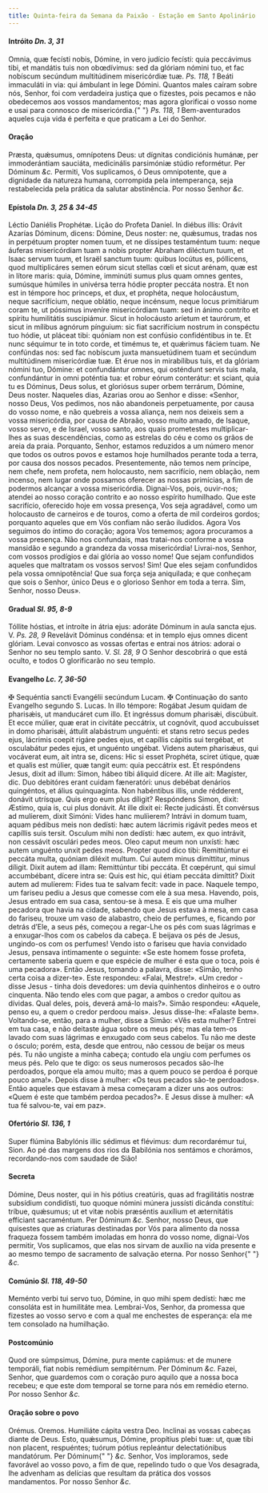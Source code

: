```yaml
---
title: Quinta-feira da Semana da Paixão - Estação em Santo Apolinário
---
```


<h4 class="text-center">
  Intróito <em>Dn. 3, 31</em>
</h4>
<div class="grid grid-cols-2 gap-5">
  <span class="text-justify">
    Omnia, quæ fecísti nobis, Dómine, in vero judício fecísti: quia peccávimus
    tibi, et mandátis tuis non obœdívimus: sed da glóriam nómini tuo, et fac
    nobíscum secúndum multitúdinem misericórdiæ tuæ. <em>Ps. 118, 1</em> Beáti
    immaculáti in via: qui ámbulant in lege Dómini.
  </span>
  <span class="text-justify">
    Quantos males caíram sobre nós, Senhor, foi com verdadeira justiça que o
    fizestes, pois pecamos e não obedecemos aos vossos mandamentos; mas agora
    glorificai o vosso nome e usai para connosco de misericórdia.{" "}
    <em>Ps. 118, 1</em> Bem-aventurados aqueles cuja vida é perfeita e que
    praticam a Lei do Senhor.
  </span>
</div>


#### Oração
<div class="grid grid-cols-2 gap-5">
  <span class="text-justify">
    Præsta, quǽsumus, omnípotens Deus: ut dígnitas condiciónis humánæ, per
    immoderántiam sauciáta, medicinális parsimóniæ stúdio reformétur. Per
    Dóminum <em>&c.</em>
  </span>
  <span class="text-justify">
    Permiti, Vos suplicamos, ó Deus omnipotente, que a dignidade da natureza
    humana, corrompida pela intemperança, seja restabelecida pela prática da
    salutar abstinência. Por nosso Senhor <em>&c.</em>
  </span>
</div>

<h4 class="text-center">
  Epístola <em>Dn. 3, 25 & 34-45</em>
</h4>
<div class="grid grid-cols-2 gap-5">
  <span class="text-justify">Léctio Daniélis Prophétæ.</span>
  <span class="text-justify">Lição do Profeta Daniel.</span>
  <span class="text-justify">
    In diébus illis: Orávit Azarías Dóminum, dicens: Dómine, Deus noster: ne,
    quǽsumus, tradas nos in perpétuum propter nomen tuum, et ne díssipes
    testaméntum tuum: neque áuferas misericórdiam tuam a nobis propter Abraham
    diléctum tuum, et Isaac servum tuum, et Israël sanctum tuum: quibus locútus
    es, póllicens, quod multiplicáres semen eórum sicut stellas cœli et sicut
    arénam, quæ est in lítore maris: quia, Dómine, imminúti sumus plus quam
    omnes gentes, sumúsque húmiles in univérsa terra hódie propter peccáta
    nostra. Et non est in témpore hoc princeps, et dux, et prophéta, neque
    holocáustum, neque sacrifícium, neque oblátio, neque incénsum, neque locus
    primitiárum coram te, ut póssimus inveníre misericórdiam tuam: sed in ánimo
    contríto et spíritu humilitátis suscipiámur. Sicut in holocáusto aríetum et
    taurórum, et sicut in mílibus agnórum pínguium: sic fiat sacrifícium nostrum
    in conspéctu tuo hódie, ut pláceat tibi: quóniam non est confúsio
    confidéntibus in te. Et nunc séquimur te in toto corde, et timémus te, et
    quǽrimus fáciem tuam. Ne confúndas nos: sed fac nobíscum juxta mansuetúdinem
    tuam et secúndum multitúdinem misericórdiæ tuæ. Et érue nos in mirabílibus
    tuis, et da glóriam nómini tuo, Dómine: et confundántur omnes, qui osténdunt
    servis tuis mala, confundántur in omni poténtia tua: et robur eórum
    conterátur: et sciant, quia tu es Dóminus, Deus solus, et gloriósus super
    orbem terrárum, Dómine, Deus noster.
  </span>
  <span class="text-justify">
    Naqueles dias, Azarias orou ao Senhor e disse: «Senhor, nosso Deus, Vos
    pedimos, nos não abandoneis perpetuamente, por causa do vosso nome, e não
    quebreis a vossa aliança, nem nos deixeis sem a vossa misericórdia, por
    causa de Abraão, vosso muito amado, de Isaque, vosso servo, e de Israel,
    vosso santo, aos quais prometestes multiplicar-lhes as suas descendências,
    como as estrelas do céu e como os grãos de areia da praia. Porquanto,
    Senhor, estamos reduzidos a um número menor que todos os outros povos e
    estamos hoje humilhados perante toda a terra, por causa dos nossos pecados.
    Presentemente, não temos nem príncipe, nem chefe, nem profeta, nem
    holocausto, nem sacrifício, nem oblação, nem incenso, nem lugar onde
    possamos oferecer as nossas primícias, a fim de podermos alcançar a vossa
    misericórdia. Dignai-Vos, pois, ouvir-nos; atendei ao nosso coração contrito
    e ao nosso espírito humilhado. Que este sacrifício, oferecido hoje em vossa
    presença, Vos seja agradável, como um holocausto de carneiros e de touros,
    como a oferta de mil cordeiros gordos; porquanto aqueles que em Vós confiam
    não serão iludidos. Agora Vos seguimos do íntimo do coração; agora Vos
    tememos; agora procuramos a vossa presença. Não nos confundais, mas
    tratai-nos conforme a vossa mansidão e segundo a grandeza da vossa
    misericórdia! Livrai-nos, Senhor, com vossos prodígios e dai glória ao vosso
    nome! Que sejam confundidos aqueles que maltratam os vossos servos! Sim! Que
    eles sejam confundidos pela vossa omnipotência! Que sua força seja
    aniquilada; e que conheçam que sois o Senhor, único Deus e o glorioso Senhor
    em toda a terra. Sim, Senhor, nosso Deus».
  </span>
</div>

<h4 class="text-center">
  Gradual <em>Sl. 95, 8-9</em>
</h4>
<div class="grid grid-cols-2 gap-5">
  <span class="text-justify">
    Tóllite hóstias, et introíte in átria ejus: adoráte Dóminum in aula sancta
    ejus. V. <em>Ps. 28, 9</em> Revelávit Dóminus condénsa: et in templo ejus
    omnes dicent glóriam.
  </span>
  <span class="text-justify">
    Levai convosco as vossas ofertas e entrai nos átrios: adorai o Senhor no seu
    templo santo. V. <em>Sl. 28, 9</em> O Senhor descobrirá o que está oculto, e
    todos O glorificarão no seu templo.
  </span>
</div>

<h4 class="text-center">
  Evangelho <em>Lc. 7, 36-50</em>
</h4>
<div class="grid grid-cols-2 gap-5">
  <span class="text-justify">
    <span class="text-red-500">&#10016;</span> Sequéntia sancti Evangélii
    secúndum Lucam.
  </span>
  <span class="text-justify">
    <span class="text-red-500">&#10016;</span> Continuação do santo Evangelho
    segundo S. Lucas.
  </span>
  <span class="text-justify">
    In illo témpore: Rogábat Jesum quidam de pharisǽis, ut manducáret cum illo.
    Et ingréssus domum pharisǽi, discúbuit. Et ecce múlier, quæ erat in civitáte
    peccátrix, ut cognóvit, quod accubuísset in domo pharisǽi, áttulit
    alabástrum unguénti: et stans retro secus pedes ejus, lácrimis coepit rigáre
    pedes ejus, et capíllis cápitis sui tergébat, et osculabátur pedes ejus, et
    unguénto ungébat. Videns autem pharisǽus, qui vocáverat eum, ait intra se,
    dicens: Hic si esset Prophéta, sciret útique, quæ et qualis est múlier, quæ
    tangit eum: quia peccátrix est. Et respóndens Jesus, dixit ad illum: Simon,
    hábeo tibi áliquid dícere. At ille ait: Magíster, dic. Duo debitóres erant
    cuidam fæneratóri: unus debébat denários quingéntos, et álius quinquagínta.
    Non habéntibus illis, unde rédderent, donávit utrísque. Quis ergo eum plus
    díligit? Respóndens Simon, dixit: Æstimo, quia is, cui plus donávit. At ille
    dixit ei: Recte judicásti. Et convérsus ad mulíerem, dixit Simóni: Vides
    hanc mulíierem? Intrávi in domum tuam, aquam pédibus meis non dedísti: hæc
    autem lácrimis rigávit pedes meos et capíllis suis tersit. Osculum mihi non
    dedísti: hæc autem, ex quo intrávit, non cessávit osculári pedes meos. Oleo
    caput meum non unxísti: hæc autem unguénto unxit pedes meos. Propter quod
    dico tibi: Remittúntur ei peccáta multa, quóniam diléxit multum. Cui autem
    minus dimíttitur, minus díligit. Dixit autem ad illam: Remittúntur tibi
    peccáta. Et cœpérunt, qui simul accumbébant, dícere intra se: Quis est hic,
    qui étiam peccáta dimíttit? Dixit autem ad mulíerem: Fides tua te salvam
    fecit: vade in pace.
  </span>
  <span class="text-justify">
    Naquele tempo, um fariseu pediu a Jesus que comesse com ele à sua mesa.
    Havendo, pois, Jesus entrado em sua casa, sentou-se à mesa. E eis que uma
    mulher pecadora que havia na cidade, sabendo que Jesus estava à mesa, em
    casa do fariseu, trouxe um vaso de alabastro, cheio de perfumes, e, ficando
    por detrás d’Ele, a seus pés, começou a regar-Lhe os pés com suas lágrimas e
    a enxugar-lhos com os cabelos da cabeça. E beijava os pés de Jesus,
    ungindo-os com os perfumes! Vendo isto o fariseu que havia convidado Jesus,
    pensava intimamente o seguinte: «Se este homem fosse profeta, certamente
    saberia quem e que espécie de mulher é esta que o toca, pois é uma
    pecadora». Então Jesus, tomando a palavra, disse: «Simão, tenho certa coisa
    a dizer-te». Este respondeu: «Falai, Mestre!». «Um credor - disse Jesus -
    tinha dois devedores: um devia quinhentos dinheiros e o outro cinquenta. Não
    tendo eles com que pagar, a ambos o credor quitou as dívidas. Qual deles,
    pois, deverá amá-lo mais?». Simão respondeu: «Aquele, penso eu, a quem o
    credor perdoou mais». Jesus disse-lhe: «Falaste bem». Voltando-se, então,
    para a mulher, disse a Simão: «Vês esta mulher? Entrei em tua casa, e não
    deitaste água sobre os meus pés; mas ela tem-os lavado com suas lágrimas e
    enxugado com seus cabelos. Tu não me deste o ósculo; porém, esta, desde que
    entrou, não cessou de beijar os meus pés. Tu não ungiste a minha cabeça;
    contudo ela ungiu com perfumes os meus pés. Pelo que te digo: os seus
    numerosos pecados são-lhe perdoados, porque ela amou muito; mas a quem pouco
    se perdoa é porque pouco ama!». Depois disse à mulher: «Os teus pecados
    são-te perdoados». Então aqueles que estavam à mesa começaram a dizer uns
    aos outros: «Quem é este que também perdoa pecados?». E Jesus disse à
    mulher: «A tua fé salvou-te, vai em paz».
  </span>
</div>

<h4 class="text-center">
  Ofertório <em>Sl. 136, 1</em>
</h4>
<div class="grid grid-cols-2 gap-5">
  <span class="text-justify">
    Super flúmina Babylónis illic sédimus et flévimus: dum recordarémur tui,
    Sion.
  </span>
  <span class="text-justify">
    Ao pé das margens dos rios da Babilónia nos sentámos e chorámos,
    recordando-nos com saudade de Sião!
  </span>
</div>


#### Secreta
<div class="grid grid-cols-2 gap-5">
  <span class="text-justify">
    Dómine, Deus noster, qui in his pótius creatúris, quas ad fragilitátis
    nostræ subsídium condidísti, tuo quoque nómini múnera jussísti dicánda
    constítui: tríbue, quǽsumus; ut et vitæ nobis præséntis auxílium et
    æternitátis effíciant sacraméntum. Per Dóminum <em>&c.</em>
  </span>
  <span class="text-justify">
    Senhor, nosso Deus, que quisestes que as criaturas destinadas por Vós para
    alimento da nossa fraqueza fossem também imoladas em honra do vosso nome,
    dignai-Vos permitir, Vos suplicamos, que elas nos sirvam de auxílio na vida
    presente e ao mesmo tempo de sacramento de salvação eterna. Por nosso Senhor{" "}
    <em>&c.</em>
  </span>
</div>

<h4 class="text-center">
  Comúnio <em>Sl. 118, 49-50</em>
</h4>
<div class="grid grid-cols-2 gap-5">
  <span class="text-justify">
    Meménto verbi tui servo tuo, Dómine, in quo mihi spem dedísti: hæc me
    consoláta est in humilitáte mea.
  </span>
  <span class="text-justify">
    Lembrai-Vos, Senhor, da promessa que fizestes ao vosso servo e com a qual me
    enchestes de esperança: ela me tem consolado na humilhação.
  </span>
</div>


#### Postcomúnio
<div class="grid grid-cols-2 gap-5">
  <span class="text-justify">
    Quod ore súmpsimus, Dómine, pura mente capiámus: et de munere temporáli,
    fiat nobis remédium sempitérnum. Per Dóminum <em>&c.</em>
  </span>
  <span class="text-justify">
    Fazei, Senhor, que guardemos com o coração puro aquilo que a nossa boca
    recebeu; e que este dom temporal se torne para nós em remédio eterno. Por
    nosso Senhor <em>&c.</em>
  </span>
</div>


#### Oração sobre o povo
<div class="grid grid-cols-2 gap-5">
  <span class="text-red-500 text-center">Orémus.</span>
  <span class="text-red-500 text-center">Oremos.</span>
  <span class="text-justify">Humiliáte cápita vestra Deo.</span>
  <span class="text-justify">Inclinai as vossas cabeças diante de Deus.</span>
  <span class="text-justify">
    Esto, quǽsumus, Dómine, propítius plebi tuæ: ut, quæ tibi non placent,
    respuéntes; tuórum pótius repleántur delectatiónibus mandatórum. Per Dóminum{" "}
    <em>&c.</em>
  </span>
  <span class="text-justify">
    Senhor, Vos imploramos, sede favorável ao vosso povo, a fim de que,
    repelindo tudo o que Vos desagrada, lhe advenham as delícias que resultam da
    prática dos vossos mandamentos. Por nosso Senhor <em>&c.</em>
  </span>
</div>
